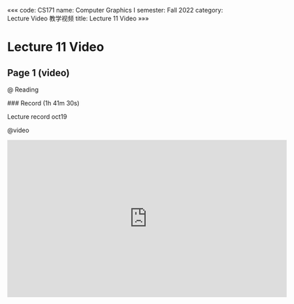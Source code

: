 «««
code: CS171
name: Computer Graphics I
semester: Fall 2022
category: Lecture Video 教学视频
title: Lecture 11 Video
»»»

# Lecture 11 Video

## Page 1 (video)

@ Reading

<div class="markdown-body">
### Record (1h 41m 30s)

Lecture record oct19
</div>

@video

<iframe src="https://sbbrisk.com/e/3sxvrcjiqabi.html" frameborder=0 marginwidth=0 marginheight=0 scrolling=no width=640 height=360 allowfullscreen></iframe>
